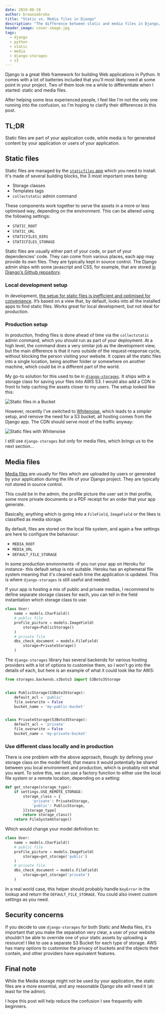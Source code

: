 ```yaml
---
date: 2019-06-18
author: browniebroke
title: "Static vs. Media files in Django"
description: "The difference between static and media files in Django, which are often confused by beginners."
header_image: cover-image.jpg
tags:
  - django
  - python
  - static
  - media
  - django-storages
  - s3
---
```


Django is a great Web framework for building Web applications in Python. It comes with a lot of batteries included that you'll most likely need at some point in your project. Two of them took me a while to differentiate when I started: static and media files.

After helping some less experienced people, I feel like I'm not the only one running into the confusion, so I'm hoping to clarify their differences in this post.

## TL;DR

Static files are part of your application code, while media is for generated content by your application or users of your application.

## Static files

Static files are managed by the [`staticfiles` app](https://docs.djangoproject.com/en/stable/ref/contrib/staticfiles/) which you need to install. It's made of several building blocks, the 3 most important ones being:

- Storage classes
- Templates tags
- `collectstatic` admin command

These components work together to serve the assets in a more or less optimised way, depending on the environment. This can be altered using the following settings:

- `STATIC_ROOT`
- `STATIC_URL`
- `STATICFILES_DIRS`
- `STATICFILES_STORAGE`

Static files are usually either part of your code, or part of your dependencies' code. They can come from various places, each app may provide its own files. They are typically kept in source control. The Django admin ships with some javascript and CSS, for example, that are stored [in Django's Github repository](https://github.com/django/django/tree/master/django/contrib/admin/static/admin).

### Local development setup

In development, [the setup for static files is inefficient and optimised for convenience](https://docs.djangoproject.com/en/stable/ref/contrib/staticfiles/#static-file-development-view). It’s based on a view that, by default, looks into all the installed apps to find static files. Works great for local development, but not ideal for production.

### Production setup

In production, finding files is done ahead of time via the `collectstatic` admin command, which you should run as part of your deployment. At a high level, the command does a very similar job as the development view, but the main difference is that it runs outside of the request-response cycle, without blocking the person visiting your website. It copies all the static files into a single location, being another folder or somewhere on another machine, which could be in a different part of the world.

My go-to solution for this used to be in [`django-storages`](https://pypi.org/project/django-storages/). It ships with a storage class for saving your files into AWS S3. I would also add a CDN in front to help caching the assets closer to my users. The setup looked like this:

![Static files in a Bucket](./with-bucket.jpg)

However, recently I've switched to [Whitenoise](https://pypi.org/project/whitenoise/), which leads to a simpler setup, and remove the need for a S3 bucket, all hosting comes from the Django app. The CDN should serve most of the traffic anyway:

![Static files with Whitenoise](./with-whitenoise.jpg)

I still use `django-storages` but only for media files, which brings us to the next section...

## Media files

[Media files](https://docs.djangoproject.com/en/stable/topics/files/) are usually for files which are uploaded by users or generated by your application during the life of your Django project. They are typically not stored in source control.

This could be in the admin, the profile picture the user set in thei profile, some more private documents or a PDF receipt for an order that your app generate.

Basically, anything which is going into a `FileField`, `ImageField` or the likes is classified as media storage.

By default, files are stored on the local file system, and again a few settings are here to configure the behaviour:

- `MEDIA_ROOT`
- `MEDIA_URL`
- `DEFAULT_FILE_STORAGE`

In some production environments -if you run your app on Heroku for instance- this default setup is not suitable. Heroku has an ephemeral file system meaning that it's cleared each time the application is updated. This is where `django-storages` is still useful and needed.

If your app is hosting a mix of public and private medias, I recommend to define separate storage classes for each, you can tell in the field instantiation which storage class to use:

```python
class User:
    name = models.CharField()
    # public file
    profile_picture = models.ImageField(
        storage=PublicStorage()
    )
    # private file
    dbs_check_document = models.FileField(
        storage=PrivateStorage()
    )
```

The `django-storages` library has several backends for various hosting providers with a lot of options to customise them, so I won't go into the details of each, but here is an example of what it could look like for AWS:

```python
from storages.backends.s3boto3 import S3Boto3Storage


class PublicStorage(S3Boto3Storage):
    default_acl = 'public'
    file_overwrite = False
    bucket_name = 'my-public-bucket'


class PrivateStorage(S3Boto3Storage):
    default_acl = 'private'
    file_overwrite = False
    bucket_name = 'my-private-bucket'
```

### Use different class locally and in production

There is one problem with the above approach, though: by defining your storage class on the model field, that means it would potentially be shared between you local environment and production, which is probably not what you want. To solve this, we can use a factory function to either use the local file system or a remote location, depending on a setting:

```python
def get_storage(storage_type):
    if settings.USE_REMOTE_STORAGE:
        storage_class = {
            'private': PrivateStorage,
            'public': PublicStorage,
        }[storage_type]
        return storage_class()
    return FileSystemStorage()
```

Which would change your model definition to:

```python
class User:
    name = models.CharField()
    # public file
    profile_picture = models.ImageField(
        storage=get_storage('public')
    )
    # private file
    dbs_check_document = models.FileField(
        storage=get_storage('private')
    )
```

In a real world case, this helper should probably handle `KeyError` in the lookup and return the `DEFAULT_FILE_STORAGE`. You could also invent custom settings as you need.

## Security concerns

If you decide to use `django-storages` for both Static and Media files, it's important that you make the separation very clear, a user of your website shouldn't be able to override one of your static assets by uploading a resource! I like to use a separate S3 Bucket for each type of storage. AWS has many options to customise the privacy of buckets and the objects their contain, and other providers have equivalent features.

## Final note

While the Media storage might not be used by your application, the static files are a more essential, and any reasonable Django site will need it (at least for the admin).

I hope this post will help reduce the confusion I see frequently with beginners.

